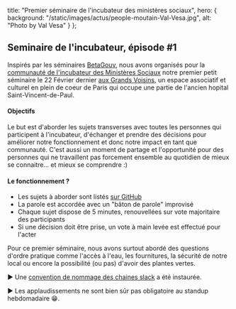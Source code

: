 
  title: "Premier séminaire de l'incubateur des ministères sociaux",
  hero: {
    background: "/static/images/actus/people-moutain-Val-Vesa.jpg",
    alt: "Photo by Val Vesa"
  }
};

<LayoutArticle meta={meta}>

## Seminaire de l'incubateur, épisode #1

Inspirés par les séminaires [BetaGouv](https://beta.gouv.fr), nous avons organisés pour la [communauté de l'incubateur des Ministères Sociaux](/members) notre premier petit séminaire le 22 Février dernier [aux Grands Voisins](https://lesgrandsvoisins.org/), un espace associatif et culturel en plein de coeur de Paris qui occupe une partie de l'ancien hopital Saint-Vincent-de-Paul.

#### Objectifs

Le but est d'aborder les sujets transverses avec toutes les personnes qui participent à l'incubateur, d'échanger et prendre des décisions pour améliorer notre fonctionnement et donc notre impact en tant que communauté. C'est aussi un moment de partage et l'opportunité pour des personnes qui ne travaillent pas forcement ensemble au quotidien de mieux se connaitre... et mieux se comprendre :)

#### Le fonctionnement ?

- Les sujets à aborder sont listés [sur GitHub](https://github.com/SocialGouv/seminaire/issues)
- La parole est accordée avec un "bâton de parole" improvisé
- Chaque sujet dispose de 5 minutes, renouvellées sur vote majoritaire des participants
- Si une décision doit être prise, un vote à main levée est effectué pour l'acter

Pour ce premier séminaire, nous avons surtout abordé des questions d'ordre pratique comme l'accès à l'eau, les fournitures, la sécurité de notre local ou encore la possibilité (ou pas) d'avoir des plantes vertes.

▶️ Une [convention de nommage des chaines slack](https://github.com/SocialGouv/socialgouv.github.io/wiki/Nomenclature-des-chaines-Mattermost%7CSlack) a été instaurée.

▶️ Les applaudissements ne sont bien sûr pas obligatoire au standup hebdomadaire 😁.

</LayoutArticle>
